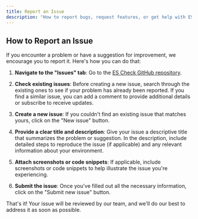 ```yaml
---
title: Report an Issue
description: "How to report bugs, request features, or get help with ES Check"
---
```


## How to Report an Issue

If you encounter a problem or have a suggestion for improvement, we encourage you to report it. Here's how you can do that:

1. **Navigate to the "Issues" tab**: Go to the [ES Check GitHub repository](https://github.com/yowainwright/es-check/issues).

2. **Check existing issues**: Before creating a new issue, search through the existing ones to see if your problem has already been reported. If you find a similar issue, you can add a comment to provide additional details or subscribe to receive updates.

3. **Create a new issue**: If you couldn't find an existing issue that matches yours, click on the "New issue" button.

4. **Provide a clear title and description**: Give your issue a descriptive title that summarizes the problem or suggestion. In the description, include detailed steps to reproduce the issue (if applicable) and any relevant information about your environment.

5. **Attach screenshots or code snippets**: If applicable, include screenshots or code snippets to help illustrate the issue you're experiencing.

6. **Submit the issue**: Once you've filled out all the necessary information, click on the "Submit new issue" button.

That's it! Your issue will be reviewed by our team, and we'll do our best to address it as soon as possible.
